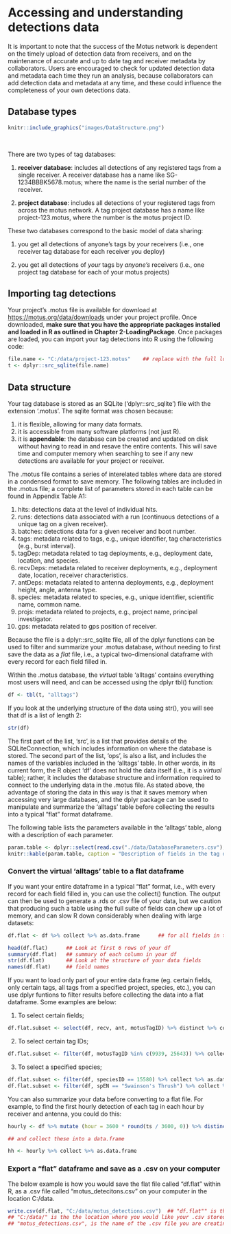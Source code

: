 # Accessing and understanding detections data

It is important to note that the success of the Motus network is dependent on the timely upload of detection data from receivers, and on the maintenance of accurate and up to date tag and receiver metadata by collaborators.  Users are encouraged to check for updated detection data and metadata each time they run an analysis, because collaborators can add detection data and metadata at any time, and these could influence the completeness of your own detections data.

## Database types

```r
knitr::include_graphics("images/DataStructure.png")
```

<br>

There are two types of tag databases:

1. **receiver database**: includes all detections of any registered tags from a single receiver. A receiver database has a name like SG-1234BBBK5678.motus; where the name is the serial number of the receiver.

2. **project database**: includes all detections of your registered tags from across the motus network. A tag project database has a name like project-123.motus, where the number is the motus project ID.


These two databases correspond to the basic model of data sharing:

1. you get all detections of anyone's tags by *your* receivers (i.e., one receiver tag database for each receiver you deploy)

2. you get all detections of *your* tags by *anyone's* receivers (i.e., one project tag database for each of your motus projects)

## Importing tag detections

Your project's .motus file is available for download at <https://motus.org/data/downloads> under your project profile. Once downloaded, **make sure that you have the appropriate packages installed and loaded in R as outlined in Chapter 2-LoadingPackage**. Once packages are loaded, you can import your tag detections into R using the following code:

```r

file.name <- "C:/data/project-123.motus"    ## replace with the full location of your project data
t <- dplyr::src_sqlite(file.name)

```

## Data structure

Your tag database is stored as an SQLite ('dplyr::src_sqlite') file with the extension '.motus'. The sqlite format was chosen because:

1. it is flexible, allowing for many data formats.
2. it is accessible from many software platforms (not just R).
3. it is **appendable**: the database can be created and updated on disk without having to read in and resave the entire contents. This will save time and computer memory when searching to see if any new detections are available for your project or receiver.

The .motus file contains a series of interelated tables where data are stored in a condensed format to save memory. The following tables are included in the .motus file; a complete list of parameters stored in each table can be found in Appendix Table A1:

1. hits: detections data at the level of individual hits.
2. runs: detections data associated with a run (continuous detections of a unique tag on a given receiver).
3. batches: detections data for a given receiver and boot number.
4. tags: metadata related to tags, e.g., unique identifier, tag characteristics (e.g., burst interval).
5. tagDep: metadata related to tag deployments, e.g., deployment date, location, and species.
6. recvDeps: metadata related to receiver deployments, e.g., deployment date, location, receiver characteristics.
7. antDeps: metadata related to antenna deployments, e.g., deployment height, angle, antenna type.
8. species: metadata related to species, e.g., unique identifier, scientific name, common name.
9. projs: metadata related to projects, e.g., project name, principal investigator.
10. gps: metadata related to gps position of receiver. 


Because the file is a dplyr::src_sqlite file, all of the dplyr functions can be used to filter and summarize your .motus database, without needing to first save the data as a *flat* file, i.e., a typical two-dimensional dataframe with every record for each field filled in. 

Within the .motus database, the *virtual* table 'alltags' contains everything most users will need, and can be accessed using the dplyr tbl() function:  

```r
df <- tbl(t, "alltags")
```

If you look at the underlying structure of the data using str(), you will see that df is a list of length 2:

```r
str(df)
```

The first part of the list, 'src', is a list that provides details of the SQLiteConnection, which includes information on where the database is stored. The second part of the list, 'ops', is also a list, and includes the names of the variables included in the 'alltags' table. In other words, in its current form, the R object 'df' does not hold the data itself (i.e., it is a *virtual* table); rather, it includes the database structure and information required to connect to the underlying data in the .motus file. As stated above, the advantage of storing the data in this way is that it saves memory when accessing very large databases, and the dplyr package can be used to manipulate and summarize the 'alltags' table before collecting the results into a typical "flat" format dataframe.

The following table lists the parameters available in the 'alltags' table, along with a description of each parameter.

```r
param.table <- dplyr::select(read.csv("./data/DatabaseParameters.csv"), 1:2)
knitr::kable(param.table, caption = "Description of fields in the tag detections database") 
```


### Convert the virtual 'alltags' table to a flat dataframe

If you want your entire dataframe in a typical "flat" format, i.e., with every record for each field filled in, you can use the collect() function.  The output can then be used to generate a .rds or .csv file of your data, but we caution that producing such a table using the full suite of fields can chew up a lot of memory, and can slow R down considerably when dealing with large datasets:

```r
df.flat <- df %>% collect %>% as.data.frame      ## for all fields in the df
```

```r
head(df.flat)      ## Look at first 6 rows of your df
summary(df.flat)   ## summary of each column in your df
str(df.flat)       ## Look at the structure of your data fields
names(df.flat)     ## field names
```

If you want to load only part of your entire data frame (eg. certain fields, only certain tags, all tags from a specified project, species, etc.), you can use dplyr funtions to filter results before collecting the data into a flat dataframe.  Some examples are below:

1. To select certain fields;
```r
df.flat.subset <- select(df, recv, ant, motusTagID) %>% distinct %>% collect %>% as.data.frame      ## to grab a subset of fields, in this case a unique list of motus tag IDs at each receiver and antenna.
```

2. To select certain tag IDs;
```r
df.flat.subset <- filter(df, motusTagID %in% c(9939, 25643)) %>% collect %>% as.data.frame    ## filter to only include detections of motus tag IDs 9939 and 25643
```

3. To select a specified species;
```r
df.flat.subset <- filter(df, speciesID == 15580) %>% collect %>% as.data.frame    ## filter to only include detections of Swainson's Thrush by species ID
df.flat.subset <- filter(df, spEN == "Swainson's Thrush") %>% collect %>% as.data.frame    ## filter to only include detections of Swainson's Thrush by English name
```

You can also summarize your data before converting to a flat file. For example, to find the first hourly detection of each tag in each hour by receiver and antenna, you could do this:

```r

hourly <- df %>% mutate (hour = 3600 * round(ts / 3600, 0)) %>% distinct (recv, ant, motusTagID, hour)

## and collect these into a data.frame

hh <- hourly %>% collect %>% as.data.frame
```

### Export a "flat" dataframe and save as a .csv on your computer

The below example is how you would save the flat file called "df.flat" within R, as a .csv file called "motus_detecitons.csv" on your computer in the location C:/data.
```r

write.csv(df.flat, "C:/data/motus_detections.csv")  ## "df.flat"" is the name of the flat file within R that you want to convert to a .csv
## "C:/data/" is the the location where you would like your .csv stored
## "motus_detections.csv", is the name of the .csv file you are creating, this can be anything you like but must end with .csv.

```

